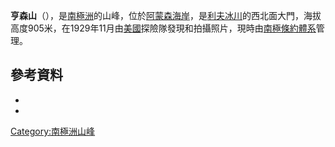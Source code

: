 {{coord|84|50|S|168|21|W|source:GNIS|display=title}}

'''亨森山'''（{{lang-en|Mount Henson}}），是[[南極洲|南極洲]]的山峰，位於[[阿蒙森海岸|阿蒙森海岸]]，是[[利夫冰川|利夫冰川]]的西北面大門，海拔高度905米，在1929年11月由[[美國|美國]]探險隊發現和拍攝照片，現時由[[南極條約體系|南極條約體系]]管理。

==參考資料==
*{{cite gnis | type = antarid | id = 6669| name = Henson, Mount| accessdate = 2012-06-13}}
*{{usgs-gazetteer|id=6669|name=Henson, Mount}}

{{Antarctica-geo-stub}}
[[Category:南極洲山峰|Category:南極洲山峰]]